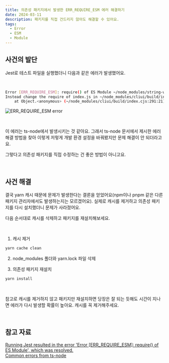 ```yaml
---
title: 의존성 패키지에서 발생한 ERR_REQUIRE_ESM 에러 해결하기
date: 2024-03-11
description: 패키지를 직접 건드리지 않아도 해결할 수 있어요.
tags:
  - Error
  - ESM
  - Module
---
```


## 사건의 발단

Jest로 테스트 파일을 실행했더니 다음과 같은 에러가 발생했어요.

<br />

```bash
Error [ERR_REQUIRE_ESM]: require() of ES Module ~/node_modules/string-width/index.js from ~/node_modules/cliui/build/index.cjs not supported.
Instead change the require of index.js in ~/node_modules/cliui/build/index.cjs to a dynamic import() which is available in all CommonJS modules.
    at Object.<anonymous> (~/node_modules/cliui/build/index.cjs:291:21)
```

![ERR_REQUIRE_ESM error](error.png)

<br />

이 에러는 ts-node에서 발생시키는 것 같아요. 그래서 ts-node 문서에서 제시한 에러 해결 방법을 찾아 이렇게 저렇게 개발 환경 설정을 바꿔봤지만 문제 해결이 안 되더라고요.

그렇다고 의존성 패키지를 직접 수정하는 건 좋은 방법이 아니고요.

<br />

## 사건 해결

결국 yarn 캐시 때문에 문제가 발생한다는 결론을 얻었어요(npm이나 pnpm 같은 다른 패키지 관리자에서도 발생하는지는 모르겠어요). 실제로 캐시를 제거하고 의존성 패키지를 다시 설치했더니 문제가 사라졌어요.

다음 순서대로 캐시를 삭제하고 패키지를 재설치해보세요.

<br />

1. 캐시 제거

```bash
yarn cache clean
```

2. node_modules 폴더와 yarn.lock 파일 삭제

3. 의존성 패키지 재설치

```bash
yarn install
```

<br />

참고로 캐시를 제거하지 않고 패키지만 재설치하면 당장은 잘 되는 듯해도 시간이 지나면 에러가 다시 발생할 확률이 높아요. 캐시를 꼭 제거해주세요.

<br />

## 참고 자료

[Running Jest resulted in the error 'Error \[ERR_REQUIRE_ESM\]: require\(\) of ES Module', which was resolved.](https://tsukurue.com/en/archives/935)  
[Common errors from ts-node](https://www.npmjs.com/package/ts-node#err_require_esm)
